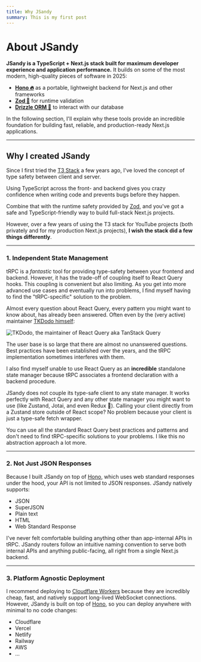 ```yaml
---
title: Why JSandy
summary: This is my first post
---
```


# About JSandy

**JSandy is a TypeScript + Next.js stack built for maximum developer experience and application performance.** It builds on some of the most modern, high-quality pieces of software in 2025:

- [**Hono 🔥**](https://hono.dev/) as a portable, lightweight backend for Next.js and other frameworks
- [**Zod 💎**](https://github.com/colinhacks/zod) for runtime validation
- [**Drizzle ORM 💩**](https://orm.drizzle.team/) to interact with our database

In the following section, I'll explain why these tools provide an incredible foundation for building fast, reliable, and production-ready Next.js applications.

---

## Why I created JSandy

Since I first tried the [T3 Stack](https://create.t3.gg/) a few years ago, I've loved the concept of type safety between client and server.

Using TypeScript across the front- and backend gives you crazy confidence when writing code and prevents bugs before they happen. 

Combine that with the runtime safety provided by [Zod](https://github.com/colinhacks/zod), and you've got a safe and TypeScript-friendly way to build full-stack Next.js projects.

However, over a few years of using the T3 stack for YouTube projects (both privately and for my production Next.js projects), **I wish the stack did a few things differently**.

---

### 1. Independent State Management

tRPC is a _fantastic_ tool for providing type-safety between your frontend and backend. However, it has the trade-off of coupling itself to React Query hooks. This coupling is convenient but also limiting. As you get into more advanced use cases and eventually run into problems, I find myself having to find the "tRPC-specific" solution to the problem.

Almost every question about React Query, every pattern you might want to know about, has already been answered. Often even by the (very active) maintainer [TKDodo himself](https://x.com/TkDodo):

<Frame>
  <Image alt="TKDodo, the maintainer of React Query aka TanStack Query" src="/tk_dodo.png" />
</Frame>

The user base is so large that there are almost no unanswered questions. Best practices have been established over the years, and the tRPC implementation sometimes interferes with them.

I also find myself unable to use React Query as an **incredible** standalone state manager because tRPC associates a frontend declaration with a backend procedure.

JSandy does not couple its type-safe client to any state manager. It works perfectly with React Query and any other state manager you might want to use (like Zustand, Jotai, and even Redux 🤮). Calling your client directly from a Zustand store outside of React scope? No problem because your client is just a type-safe fetch wrapper.

You can use all the standard React Query best practices and patterns and don't need to find tRPC-specific solutions to your problems. I like this no abstraction approach a lot more.

---

### 2. Not Just JSON Responses

Because I built JSandy on top of [Hono](https://hono.dev), which uses web standard responses under the hood, your API is not limited to JSON responses. JSandy natively supports:

- JSON
- SuperJSON
- Plain text
- HTML
- Web Standard Response

I've never felt comfortable building anything other than app-internal APIs in tRPC. JSandy routers follow an intuitive naming convention to serve both internal APIs and anything public-facing, all right from a single Next.js backend.

---

### 3. Platform Agnostic Deployment

I recommend deploying to [Cloudflare Workers](https://workers.cloudflare.com/) because they are incredibly cheap, fast, and natively support long-lived WebSocket connections. However, JSandy is built on top of [Hono](https://hono.dev), so you can deploy anywhere with minimal to no code changes:

- Cloudflare
- Vercel
- Netlify
- Railway
- AWS
- ...
